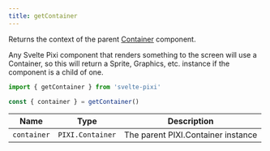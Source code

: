 ```yaml
---
title: getContainer
---
```


Returns the context of the parent [Container](/docs/components/container) component.

Any Svelte Pixi component that renders something to the screen will use a Container, so this will return a Sprite, Graphics, etc. instance if the component is a child of one.

```js
import { getContainer } from 'svelte-pixi'

const { container } = getContainer()
```

| Name        | Type             | Description                        |
| ----------- | ---------------- | ---------------------------------- |
| `container` | `PIXI.Container` | The parent PIXI.Container instance |
